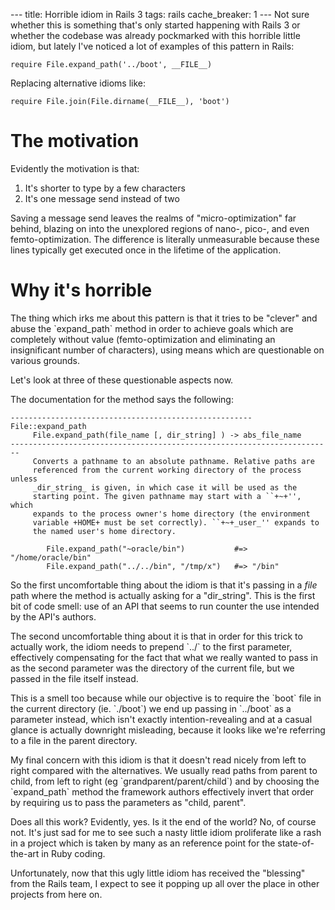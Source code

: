 ---
title: Horrible idiom in Rails 3
tags: rails
cache_breaker: 1
---
Not sure whether this is something that's only started happening with Rails 3 or whether the codebase was already pockmarked with this horrible little idiom, but lately I've noticed a lot of examples of this pattern in Rails:

<pre lang="ruby">require File.expand_path('../boot', __FILE__)</pre>

Replacing alternative idioms like:

<pre lang="ruby">require File.join(File.dirname(__FILE__), 'boot')</pre>

= The motivation =

Evidently the motivation is that:

# It's shorter to type by a few characters
# It's one message send instead of two

Saving a message send leaves the realms of "micro-optimization" far behind, blazing on into the unexplored regions of nano-, pico-, and even femto-optimization. The difference is literally unmeasurable because these lines typically get executed once in the lifetime of the application.

= Why it's horrible =

The thing which irks me about this pattern is that it tries to be "clever" and abuse the `expand_path` method in order to achieve goals which are completely without value (femto-optimization and eliminating an insignificant number of characters), using means which are questionable on various grounds.

Let's look at three of these questionable aspects now.

The documentation for the method says the following:

<pre>------------------------------------------------------ File::expand_path
     File.expand_path(file_name [, dir_string] ) -> abs_file_name
------------------------------------------------------------------------
     Converts a pathname to an absolute pathname. Relative paths are
     referenced from the current working directory of the process unless
     _dir_string_ is given, in which case it will be used as the
     starting point. The given pathname may start with a ``+~+'', which
     expands to the process owner's home directory (the environment
     variable +HOME+ must be set correctly). ``+~+_user_'' expands to
     the named user's home directory.

        File.expand_path("~oracle/bin")           #=> "/home/oracle/bin"
        File.expand_path("../../bin", "/tmp/x")   #=> "/bin"</pre>

So the first uncomfortable thing about the idiom is that it's passing in a ''file'' path where the method is actually asking for a "dir_string". This is the first bit of code smell: use of an API that seems to run counter the use intended by the API's authors.

The second uncomfortable thing about it is that in order for this trick to actually work, the idiom needs to prepend `../` to the first parameter, effectively compensating for the fact that what we really wanted to pass in as the second parameter was the directory of the current file, but we passed in the file itself instead.

This is a smell too because while our objective is to require the `boot` file in the current directory (ie. `./boot`) we end up passing in `../boot` as a parameter instead, which isn't exactly intention-revealing and at a casual glance is actually downright misleading, because it looks like we're referring to a file in the parent directory.

My final concern with this idiom is that it doesn't read nicely from left to right compared with the alternatives. We usually read paths from parent to child, from left to right (eg `grandparent/parent/child`) and by choosing the `expand_path` method the framework authors effectively invert that order by requiring us to pass the parameters as "child, parent".

Does all this work? Evidently, yes. Is it the end of the world? No, of course not. It's just sad for me to see such a nasty little idiom proliferate like a rash in a project which is taken by many as an reference point for the state-of-the-art in Ruby coding.

Unfortunately, now that this ugly little idiom has received the "blessing" from the Rails team, I expect to see it popping up all over the place in other projects from here on.
